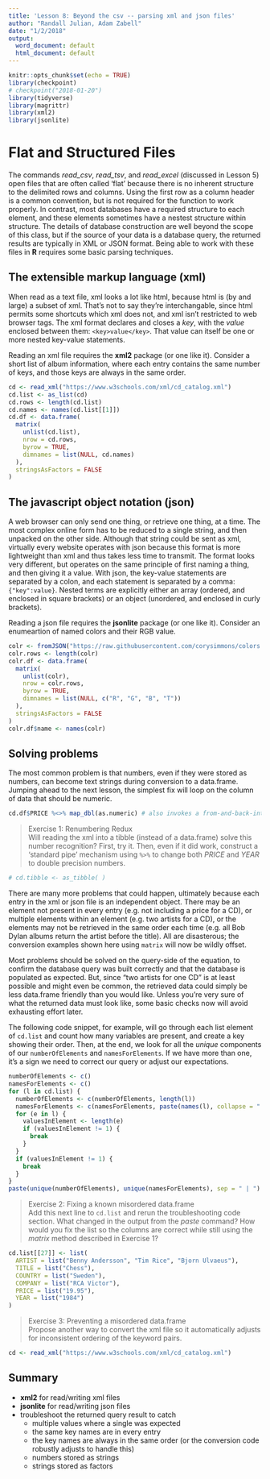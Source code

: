 ```yaml
---
title: 'Lesson 8: Beyond the csv -- parsing xml and json files'
author: "Randall Julian, Adam Zabell"
date: "1/2/2018"
output:
  word_document: default
  html_document: default
---
```


```r
knitr::opts_chunk$set(echo = TRUE)
library(checkpoint)
# checkpoint("2018-01-20")
library(tidyverse)
library(magrittr)
library(xml2)
library(jsonlite)
```

# Flat and Structured Files
The commands *read_csv*, *read_tsv*, and *read_excel* (discussed in Lesson 5) open files that are often called 'flat' because there is no inherent structure to the delimited rows and columns. Using the first row as a column header is a common convention, but is not required for the function to work properly. In contrast, most databases have a required structure to each element, and these elements sometimes have a nestest structure within structure. The details of database construction are well beyond the scope of this class, but if the source of your data is a database query, the returned results are typically in XML or JSON format. Being able to work with these files in **R** requires some basic parsing techniques.

## The extensible markup language (xml)
When read as a text file, xml looks a lot like html, because html is (by and large) a subset of xml. That's not to say they're interchangable, since html permits some shortcuts which xml does not, and xml isn't restricted to web browser tags. The xml format declares and closes a *key*, with the *value* enclosed between them: `<key>value</key>`. That value can itself be one or more nested key-value statements. 

Reading an xml file requires the **xml2** package (or one like it). Consider a short list of album information, where each entry contains the same number of keys, and those keys are always in the same order.
```r
cd <- read_xml("https://www.w3schools.com/xml/cd_catalog.xml")
cd.list <- as_list(cd)
cd.rows <- length(cd.list)
cd.names <- names(cd.list[[1]])
cd.df <- data.frame(
  matrix(
    unlist(cd.list),
    nrow = cd.rows,
    byrow = TRUE,
    dimnames = list(NULL, cd.names)
  ),
  stringsAsFactors = FALSE
)
```

## The javascript object notation (json)
A web browser can only send one thing, or retrieve one thing, at a time. The most complex online form has to be reduced to a single string, and then unpacked on the other side. Although that string could be sent as xml, virtually every website operates with json because this format is more lightweight than xml and thus takes less time to transmit. The format looks very different, but operates on the same principle of first naming a thing, and then giving it a value. With json, the key-value statements are separated by a colon, and each statement is separated by a comma: `{"key":value}`. Nested terms are explicitly either an array (ordered, and enclosed in square brackets) or an object (unordered, and enclosed in curly brackets). 

Reading a json file requires the **jsonlite** package (or one like it). Consider an enumeartion of named colors and their RGB value.
```r
colr <- fromJSON("https://raw.githubusercontent.com/corysimmons/colors.json/master/colors.json")
colr.rows <- length(colr)
colr.df <- data.frame(
  matrix(
    unlist(colr),
    nrow = colr.rows,
    byrow = TRUE,
    dimnames = list(NULL, c("R", "G", "B", "T"))
  ),
  stringsAsFactors = FALSE
)
colr.df$name <- names(colr)
```

## Solving problems
The most common problem is that numbers, even if they were stored as numbers, can become text strings during conversion to a data.frame. Jumping ahead to the next lesson, the simplest fix will loop on the column of data that should be numeric.
```r
cd.df$PRICE %<>% map_dbl(as.numeric) # also invokes a from-and-back-into pipe notation
```

> Exercise 1: Renumbering Redux  
> Will reading the xml into a tibble (instead of a data.frame) solve this number recognition? First, try it. Then, even if it did work, construct a 'standard pipe' mechanism using `%>%` to change both *PRICE* and *YEAR* to double precision numbers.

```r
# cd.tibble <- as_tibble( )
```

There are many more problems that could happen, ultimately because each entry in the xml or json file is an independent object. There may be an element not present in every entry (e.g. not including a price for a CD), or multiple elements within an element (e.g. two artists for a CD), or the elements may not be retrieved in the same order each time (e.g. all Bob Dylan albums return the artist before the title). All are disasterous; the conversion examples shown here using `matrix` will now be wildly offset.

Most problems should be solved on the query-side of the equation, to confirm the database query was built correctly and that the database is populated as expected. But, since "two artists for one CD" is at least possible and might even be common, the retrieved data could simply be less data.frame friendly than you would like. Unless you're very sure of what the returned data must look like, some basic checks now will avoid exhausting effort later.  

The following code snippet, for example, will go through each list element of `cd.list` and count how many variables are present, and create a key showing their order. Then, at the end, we look for all the *unique* components of our `numberOfElements` and `namesForElements`. If we have more than one, it's a sign we need to correct our query or adjust our expectations.  
```r
numberOfElements <- c()
namesForElements <- c()
for (l in cd.list) {
  numberOfElements <- c(numberOfElements, length(l))
  namesForElements <- c(namesForElements, paste(names(l), collapse = ":"))
  for (e in l) {
    valuesInElement <- length(e)
    if (valuesInElement != 1) {
      break
    }
  }
  if (valuesInElement != 1) {
    break
  }
}
paste(unique(numberOfElements), unique(namesForElements), sep = " | ")
```

> Exercise 2: Fixing a known misordered data.frame  
> Add this next line to `cd.list` and rerun the troubleshooting code section. What changed in the output from the *paste* command? How would you fix the list so the columns are correct while still using the *matrix* method described in Exercise 1?

```r
cd.list[[27]] <- list(
  ARTIST = list("Benny Andersson", "Tim Rice", "Bjorn Ulvaeus"),
  TITLE = list("Chess"),
  COUNTRY = list("Sweden"),
  COMPANY = list("RCA Victor"),
  PRICE = list("19.95"),
  YEAR = list("1984")
)
```

> Exercise 3: Preventing a misordered data.frame  
> Propose another way to convert the xml file so it automatically adjusts for inconsistent ordering of the keyword pairs.

```r
cd <- read_xml("https://www.w3schools.com/xml/cd_catalog.xml")
```

## Summary
* **xml2** for read/writing xml files
* **jsonlite** for read/writing json files
* troubleshoot the returned query result to catch
    + multiple values where a single was expected
    + the same key names are in every entry
    + the key names are always in the same order (or the conversion code robustly adjusts to handle this)
    + numbers stored as strings
    + strings stored as factors
